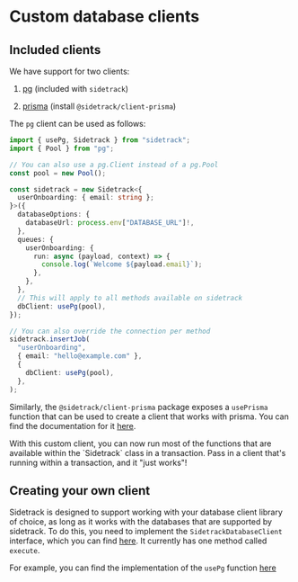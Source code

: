 
# Custom database clients

## Included clients

We have support for two clients:

1. [pg](https://npmjs.com/package/pg) (included with `sidetrack`)

2. [prisma](https://npmjs.com/package/prisma) (install `@sidetrack/client-prisma`)

The `pg` client can be used as follows:

```ts twoslash
import { usePg, Sidetrack } from "sidetrack";
import { Pool } from "pg";

// You can also use a pg.Client instead of a pg.Pool
const pool = new Pool();

const sidetrack = new Sidetrack<{
  userOnboarding: { email: string };
}>({
  databaseOptions: {
    databaseUrl: process.env["DATABASE_URL"]!,
  },
  queues: {
    userOnboarding: {
      run: async (payload, context) => {
        console.log(`Welcome ${payload.email}`);
      },
    },
  },
  // This will apply to all methods available on sidetrack
  dbClient: usePg(pool),
});

// You can also override the connection per method
sidetrack.insertJob(
  "userOnboarding",
  { email: "hello@example.com" },
  {
    dbClient: usePg(pool),
  },
);
```

Similarly, the `@sidetrack/client-prisma` package exposes a `usePrisma` function that can be used to create a client that works with prisma. You can find the documentation for it [here](https://sidetracklabs.github.io/sidetrack/functions/_sidetrack_client-prisma.usePrisma.html).

<Callout>
  With this custom client, you can now run most of the functions that are
  available within the `Sidetrack` class in a transaction. Pass in a client
  that's running within a transaction, and it "just works"!
</Callout>

## Creating your own client

Sidetrack is designed to support working with your database client library of choice, as long as it works with the databases that are supported by sidetrack. To do this, you need to implement the `SidetrackDatabaseClient` interface, which you can find [here](https://sidetracklabs.github.io/sidetrack/interfaces/sidetrack.index.SidetrackDatabaseClient.html). It currently has one method called `execute`.

For example, you can find the implementation of the `usePg` function [here](https://github.com/sidetracklabs/sidetrack/blob/main/packages/sidetrack/src/client.ts#L18)
